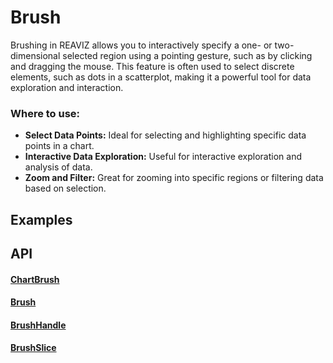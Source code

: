
# Brush
Brushing in REAVIZ allows you to interactively specify a one- or two-dimensional selected region using a pointing gesture, 
such as by clicking and dragging the mouse. This feature is often used to select discrete elements, such as dots in a scatterplot, making it a powerful tool for data exploration and interaction.

### Where to use:
- **Select Data Points:** Ideal for selecting and highlighting specific data points in a chart.
- **Interactive Data Exploration:** Useful for interactive exploration and analysis of data.
- **Zoom and Filter:** Great for zooming into specific regions or filtering data based on selection.



## Examples
<StoryRenderer path="components/Brush.story.tsx" name="Line" storybookKey="utils-brush--line" />

## API

#### [ChartBrush](https://github.com/reaviz/reaviz/blob/master/src/common/Brush/ChartBrush.tsx)
<PropsTable name="ChartBrush" />

#### [Brush](https://github.com/reaviz/reaviz/blob/master/src/common/Brush/Brush.tsx)
<PropsTable name="Brush" />

#### [BrushHandle](https://github.com/reaviz/reaviz/blob/master/src/common/Brush/BrushHandle.tsx)
<PropsTable name="BrushHandle" />

#### [BrushSlice](https://github.com/reaviz/reaviz/blob/master/src/common/Brush/BrushSlice.tsx)
<PropsTable name="BrushSlice" />
